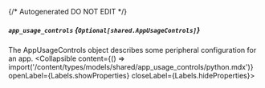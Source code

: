 {/* Autogenerated DO NOT EDIT  */}

##### `app_usage_controls` *{`Optional[shared.AppUsageControls]`}*
The AppUsageControls object describes some peripheral configuration for an app.
<Collapsible content={() => import('/content/types/models/shared/app_usage_controls/python.mdx')} openLabel={Labels.showProperties} closeLabel={Labels.hideProperties}>
</Collapsible>


